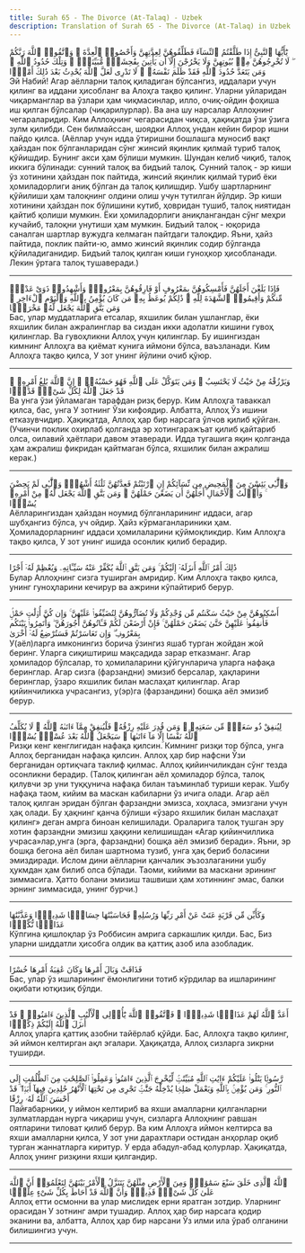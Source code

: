 ```yaml
---
title: Surah 65 - The Divorce (At-Talaq) - Uzbek
description: Translation of Surah 65 - The Divorce (At-Talaq) in Uzbek
---
```





<Aside type="quran" title="1">
يَٰٓأَيُّهَا ٱلنَّبِىُّ إِذَا طَلَّقْتُمُ ٱلنِّسَآءَ فَطَلِّقُوهُنَّ لِعِدَّتِهِنَّ وَأَحْصُوا۟ ٱلْعِدَّةَ ۖ وَٱتَّقُوا۟ ٱللَّهَ رَبَّكُمْ ۖ لَا تُخْرِجُوهُنَّ مِنۢ بُيُوتِهِنَّ وَلَا يَخْرُجْنَ إِلَّآ أَن يَأْتِينَ بِفَٰحِشَةٍۢ مُّبَيِّنَةٍۢ ۚ وَتِلْكَ حُدُودُ ٱللَّهِ ۚ وَمَن يَتَعَدَّ حُدُودَ ٱللَّهِ فَقَدْ ظَلَمَ نَفْسَهُۥ ۚ لَا تَدْرِى لَعَلَّ ٱللَّهَ يُحْدِثُ بَعْدَ ذَٰلِكَ أَمْرًۭا
</Aside>

<Aside type="reference" title="1">
Эй Набий! Агар аёлларни талоқ қиладиган бўлсангиз, иддалари учун қилинг ва иддани ҳисобланг ва Алоҳга тақво қилинг. Уларни уйларидан чиқарманглар ва ўзлари ҳам чиқмасинлар, илло, очиқ-ойдин фоҳиша иш қилган бўлсалар (чиқарилурлар). Ва ана шу нарсалар Аллоҳнинг чегараларидир. Ким Аллоҳнинг чегарасидан чиқса, ҳақиқатда ўзи ўзига зулм қилибди. Сен билмайссан, шоядки Аллоҳ ундан кейин бирор ишни пайдо қилса. (Аёллар учун идда ўтиришни бошлашга муносиб вақт ҳайздан пок бўлганларидан сўнг жинсий яқинлик қилмай туриб талоқ қўйишдир. Бунинг акси ҳам бўлиши мумкин. Шундан келиб чиқиб, талоқ иккига бўлинади: сунний талоқ ва бидъий талоқ. Сунний талоқ - эр киши ўз хотинини ҳайздан пок пайтида, жинсий яқинлик қилмай туриб ёки ҳомиладорлиги аниқ бўлган да талоқ қилишдир. Ушбу шартларнинг қўйилиши ҳам талоқнинг олдини олиш учун тутилган йўлдир. Эр киши хотинини ҳайздан пок бўлишини кутиб, ҳовридан тушиб, талоқ ниятидан қайтиб қолиши мумкин. Ёки ҳомиладорлиги аниқлангандан сўнг меҳри кучайиб, талоқни унутиши ҳам мумкин. Бидъий талоқ - юқорида саналган шартлар вужудга келмаган пайтдаги талоқдир. Яъни, ҳайз пайтида, поклик пайти-ю, аммо жинсий яқинлик содир бўлганда қўйиладиганидир. Бидъий талоқ қилган киши гуноҳкор ҳисобланади. Лекин ўртага талоқ тушаверади.)
</Aside>

---

<Aside type="quran" title="2">
فَإِذَا بَلَغْنَ أَجَلَهُنَّ فَأَمْسِكُوهُنَّ بِمَعْرُوفٍ أَوْ فَارِقُوهُنَّ بِمَعْرُوفٍۢ وَأَشْهِدُوا۟ ذَوَىْ عَدْلٍۢ مِّنكُمْ وَأَقِيمُوا۟ ٱلشَّهَٰدَةَ لِلَّهِ ۚ ذَٰلِكُمْ يُوعَظُ بِهِۦ مَن كَانَ يُؤْمِنُ بِٱللَّهِ وَٱلْيَوْمِ ٱلْءَاخِرِ ۚ وَمَن يَتَّقِ ٱللَّهَ يَجْعَل لَّهُۥ مَخْرَجًۭا
</Aside>

<Aside type="reference" title="2">
Бас, улар муддатларига етсалар, яхшилик билан ушланглар, ёки яхшилик билан ажралинглар ва сиздан икки адолатли кишини гувоҳ қилинглар. Ва гувоҳликни Аллоҳ учун қилинглар. Бу ишингиздан кимнинг Аллоҳга ва қиёмат кунига иймони бўлса, ваъзланади. Ким Аллоҳга тақво қилса, У зот унинг йўлини очиб қўюр.
</Aside>

---

<Aside type="quran" title="3">
وَيَرْزُقْهُ مِنْ حَيْثُ لَا يَحْتَسِبُ ۚ وَمَن يَتَوَكَّلْ عَلَى ٱللَّهِ فَهُوَ حَسْبُهُۥٓ ۚ إِنَّ ٱللَّهَ بَٰلِغُ أَمْرِهِۦ ۚ قَدْ جَعَلَ ٱللَّهُ لِكُلِّ شَىْءٍۢ قَدْرًۭا
</Aside>

<Aside type="reference" title="3">
Ва унга ўзи ўйламаган тарафдан ризқ берур. Ким Аллоҳга таваккал қилса, бас, унга У зотнинг Ўзи кифоядир. Албатта, Аллоҳ Ўз ишини етказувчидир. Ҳақиқатда, Аллоҳ ҳар бир нарсага ўлчов қилиб қўйган. (Учинчи поклик охирлаб қолганда эр хотингаражъат қилиб қайтариб олса, оилавий ҳаётлари давом этаверади. Идда тугашига яқин қолганда ҳам ажралиш фикридан қайтмаган бўлса, яхшилик билан ажралиш керак.)
</Aside>

---

<Aside type="quran" title="4">
وَٱلَّٰٓـِٔى يَئِسْنَ مِنَ ٱلْمَحِيضِ مِن نِّسَآئِكُمْ إِنِ ٱرْتَبْتُمْ فَعِدَّتُهُنَّ ثَلَٰثَةُ أَشْهُرٍۢ وَٱلَّٰٓـِٔى لَمْ يَحِضْنَ ۚ وَأُو۟لَٰتُ ٱلْأَحْمَالِ أَجَلُهُنَّ أَن يَضَعْنَ حَمْلَهُنَّ ۚ وَمَن يَتَّقِ ٱللَّهَ يَجْعَل لَّهُۥ مِنْ أَمْرِهِۦ يُسْرًۭا
</Aside>

<Aside type="reference" title="4">
Аёлларингиздан ҳайздан ноумид бўлганларининг иддаси, агар шубҳангиз бўлса, уч ойдир. Ҳайз кўрмаганлариники ҳам. Ҳомиладорларнинг иддаси ҳомилаларини қўймоқликдир. Ким Аллоҳга тақво қилса, У зот унинг ишида осонлик қилиб берадир.
</Aside>

---

<Aside type="quran" title="5">
ذَٰلِكَ أَمْرُ ٱللَّهِ أَنزَلَهُۥٓ إِلَيْكُمْ ۚ وَمَن يَتَّقِ ٱللَّهَ يُكَفِّرْ عَنْهُ سَيِّـَٔاتِهِۦ وَيُعْظِمْ لَهُۥٓ أَجْرًا
</Aside>

<Aside type="reference" title="5">
Булар Аллоҳнинг сизга туширган амридир. Ким Аллоҳга тақво қилса, унинг гуноҳларини кечирур ва ажрини кўпайтириб берур.
</Aside>

---

<Aside type="quran" title="6">
أَسْكِنُوهُنَّ مِنْ حَيْثُ سَكَنتُم مِّن وُجْدِكُمْ وَلَا تُضَآرُّوهُنَّ لِتُضَيِّقُوا۟ عَلَيْهِنَّ ۚ وَإِن كُنَّ أُو۟لَٰتِ حَمْلٍۢ فَأَنفِقُوا۟ عَلَيْهِنَّ حَتَّىٰ يَضَعْنَ حَمْلَهُنَّ ۚ فَإِنْ أَرْضَعْنَ لَكُمْ فَـَٔاتُوهُنَّ أُجُورَهُنَّ ۖ وَأْتَمِرُوا۟ بَيْنَكُم بِمَعْرُوفٍۢ ۖ وَإِن تَعَاسَرْتُمْ فَسَتُرْضِعُ لَهُۥٓ أُخْرَىٰ
</Aside>

<Aside type="reference" title="6">
У(аёл)ларга имконингиз борича ўзингиз яшаб турган жойдан жой беринг. Уларга сиқиштириш мақсадида зарар етказманг. Агар ҳомиладор бўлсалар, то ҳомилаларини қўйгунларича уларга нафақа беринглар. Агар сизга (фарзандни) эмизиб берсалар, ҳақларини беринглар, ўзаро яхшилик билан маслаҳат қилинглар. Агар қийинчиликка учрасангиз, у(эр)га (фарзандини) бошқа аёл эмизиб берур.
</Aside>

---

<Aside type="quran" title="7">
لِيُنفِقْ ذُو سَعَةٍۢ مِّن سَعَتِهِۦ ۖ وَمَن قُدِرَ عَلَيْهِ رِزْقُهُۥ فَلْيُنفِقْ مِمَّآ ءَاتَىٰهُ ٱللَّهُ ۚ لَا يُكَلِّفُ ٱللَّهُ نَفْسًا إِلَّا مَآ ءَاتَىٰهَا ۚ سَيَجْعَلُ ٱللَّهُ بَعْدَ عُسْرٍۢ يُسْرًۭا
</Aside>

<Aside type="reference" title="7">
Ризқи кенг кенглигидан нафақа қилсин. Кимнинг ризқи тор бўлса, унга Аллоҳ берганидан нафақа қилсин. Аллоҳ ҳар бир нафсни Ўзи берганидан ортиқчага таклиф қилмас. Аллоҳ қийинчиликдан сўнг тезда осонликни берадир. (Талоқ қилинган аёл ҳомиладор бўлса, талоқ қилувчи эр уни туққунича нафақа билан таъминлаб туриши керак. Ушбу нафақа таом, кийим ва маскан кабиларни ўз ичига олади. Агар аёл талоқ қилган эридан бўлган фарзандни эмизса, хоҳласа, эмизгани учун ҳақ олади. Бу ҳақнинг қанча бўлиши «ўзаро яхшилик билан маслаҳат қилинг» деган амрга биноан келишилади. Ораларига талоқ тушган эру хотин фарзандни эмизиш ҳаққини келишишдан «Агар қийинчиллика учраса»лар,унга (эрга, фарзандни) бошқа аёл эмизиб беради». Яъни, эр бошқа бегона аёл билан шартнома тузиб, унга ҳақ бериб боласини эмиздиради. Ислом дини аёлларни қанчалик эъзозлаганини ушбу ҳукмдан ҳам билиб олса бўлади. Таоми, кийими ва маскани эрининг зиммасига. Ҳатто болани эмизиш ташвиши ҳам хотиннинг эмас, балки эрнинг зиммасида, унинг бурчи.)
</Aside>

---

<Aside type="quran" title="8">
وَكَأَيِّن مِّن قَرْيَةٍ عَتَتْ عَنْ أَمْرِ رَبِّهَا وَرُسُلِهِۦ فَحَاسَبْنَٰهَا حِسَابًۭا شَدِيدًۭا وَعَذَّبْنَٰهَا عَذَابًۭا نُّكْرًۭا
</Aside>

<Aside type="reference" title="8">
Кўпгина қишлоқлар ўз Роббисин амрига саркашлик қилди. Бас, Биз уларни шиддатли ҳисобга олдик ва қаттиқ азоб ила азобладик.
</Aside>

---

<Aside type="quran" title="9">
فَذَاقَتْ وَبَالَ أَمْرِهَا وَكَانَ عَٰقِبَةُ أَمْرِهَا خُسْرًا
</Aside>

<Aside type="reference" title="9">
Бас, улар ўз ишларининг ёмонлигини тотиб кўрдилар ва ишларининг оқибати ютқизиқ бўлди.
</Aside>

---

<Aside type="quran" title="10">
أَعَدَّ ٱللَّهُ لَهُمْ عَذَابًۭا شَدِيدًۭا ۖ فَٱتَّقُوا۟ ٱللَّهَ يَٰٓأُو۟لِى ٱلْأَلْبَٰبِ ٱلَّذِينَ ءَامَنُوا۟ ۚ قَدْ أَنزَلَ ٱللَّهُ إِلَيْكُمْ ذِكْرًۭا
</Aside>

<Aside type="reference" title="10">
Аллоҳ уларга қаттиқ азобни тайёрлаб қўйди. Бас, Аллоҳга тақво қилинг, эй иймон келтирган ақл эгалари. Ҳақиқатда, Аллоҳ сизларга зикрни туширди.
</Aside>

---

<Aside type="quran" title="11">
رَّسُولًۭا يَتْلُوا۟ عَلَيْكُمْ ءَايَٰتِ ٱللَّهِ مُبَيِّنَٰتٍۢ لِّيُخْرِجَ ٱلَّذِينَ ءَامَنُوا۟ وَعَمِلُوا۟ ٱلصَّٰلِحَٰتِ مِنَ ٱلظُّلُمَٰتِ إِلَى ٱلنُّورِ ۚ وَمَن يُؤْمِنۢ بِٱللَّهِ وَيَعْمَلْ صَٰلِحًۭا يُدْخِلْهُ جَنَّٰتٍۢ تَجْرِى مِن تَحْتِهَا ٱلْأَنْهَٰرُ خَٰلِدِينَ فِيهَآ أَبَدًۭا ۖ قَدْ أَحْسَنَ ٱللَّهُ لَهُۥ رِزْقًا
</Aside>

<Aside type="reference" title="11">
Пайғабарники, у иймон келтириб ва яхши амалларни қилганларни зулматлардан нурга чиқариш учун, сизларга Аллоҳнинг равшан оятларини тиловат қилиб берур. Ва ким Аллоҳга иймон келтирса ва яхши амалларни қилса, У зот уни дарахтлари остидан анҳорлар оқиб турган жаннатларга киритур. У ерда абадул-абад қолурлар. Ҳақиқатда, Аллоҳ унинг ризқини яхши қилгандир.
</Aside>

---

<Aside type="quran" title="12">
ٱللَّهُ ٱلَّذِى خَلَقَ سَبْعَ سَمَٰوَٰتٍۢ وَمِنَ ٱلْأَرْضِ مِثْلَهُنَّ يَتَنَزَّلُ ٱلْأَمْرُ بَيْنَهُنَّ لِتَعْلَمُوٓا۟ أَنَّ ٱللَّهَ عَلَىٰ كُلِّ شَىْءٍۢ قَدِيرٌۭ وَأَنَّ ٱللَّهَ قَدْ أَحَاطَ بِكُلِّ شَىْءٍ عِلْمًۢا
</Aside>

<Aside type="reference" title="12">
Аллоҳ етти осмонни ва улар мислидек ерни яратган зотдир. Уларнинг орасидан У зотнинг амри тушадир. Аллоҳ ҳар бир нарсага қодир эканини ва, албатта, Аллоҳ ҳар бир нарсани Ўз илми ила ўраб олганини билишингиз учун.
</Aside>

---
